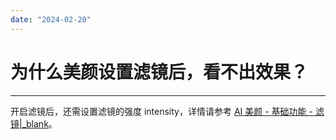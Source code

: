 ```yaml
---
date: "2024-02-20"
---
```

# 为什么美颜设置滤镜后，看不出效果？

---

开启滤镜后，还需设置滤镜的强度 intensity，详情请参考 [AI 美颜 - 基础功能 - 滤镜\|_blank](/article/10727)。